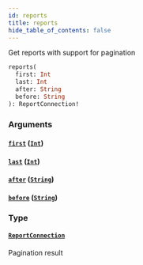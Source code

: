 ```yaml
---
id: reports
title: reports
hide_table_of_contents: false
---
```



Get reports with support for pagination

```graphql
reports(
  first: Int
  last: Int
  after: String
  before: String
): ReportConnection!
```


### Arguments

#### [`first`](#) ([`Int`](/api/graphql/scalars/int))




#### [`last`](#) ([`Int`](/api/graphql/scalars/int))




#### [`after`](#) ([`String`](/api/graphql/scalars/string))




#### [`before`](#) ([`String`](/api/graphql/scalars/string))




### Type

#### [`ReportConnection`](/api/graphql/objects/report-connection)

Pagination result




